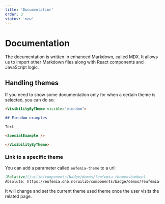 ```yaml
---
title: 'Documentation'
order: 3
status: 'new'
---
```


# Documentation

The documentation is written in enhanced Markdown, called MDX. It allows us to import other Markdown files along with React components and JavaScript logic.

## Handling themes

If you need to show some documentation only for when a certain theme is selected, you can do so:

```md
<VisibilityByTheme visible="eiendom">

## Eiendom examples

Text

<SpecialExample />

</VisibilityByTheme>
```

### Link to a specific theme

You can add a parameter called `eufemia-theme` to a url:

```md
[Relative](/uilib/components/badge/demos/?eufemia-theme=sbanken)
Absolute: https://eufemia.dnb.no/uilib/components/badge/demos/?eufemia-theme=sbanken
```

It will change and set the current theme used theme once the user visits the related page.
